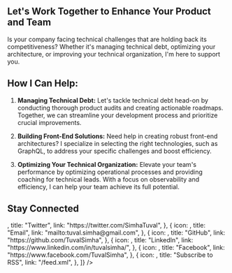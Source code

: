 
<HireMe />

## Let's Work Together to Enhance Your Product and Team

Is your company facing technical challenges that are holding back its competitiveness? Whether it's managing technical debt, optimizing your architecture, or improving your technical organization, I'm here to support you.

## How I Can Help:

1. **Managing Technical Debt:** Let's tackle technical debt head-on by conducting thorough product audits and creating actionable roadmaps. Together, we can streamline your development process and prioritize crucial improvements.

2. **Building Front-End Solutions:** Need help in creating robust front-end architectures? I specialize in selecting the right technologies, such as GraphQL, to address your specific challenges and boost efficiency.

3. **Optimizing Your Technical Organization:** Elevate your team's performance by optimizing operational processes and providing coaching for technical leads. With a focus on observability and efficiency, I can help your team achieve its full potential.

## Stay Connected

<RevealOnScroll>
  <SmallCards
    items={[
      {
        icon: <FaTwitter />,
        title: "Twitter",
        link: "https://twitter.com/SimhaTuval",
      },
      {
        icon: <SiGmail />,
        title: "Email",
        link: "mailto:tuval.simha@gmail.com",
      },
      {
        icon: <FaGithub />,
        title: "GitHub",
        link: "https://github.com/TuvalSimha",
      },
      {
        icon: <FaLinkedin />,
        title: "LinkedIn",
        link: "https://www.linkedin.com/in/tuvalsimha/",
      },
      {
        icon: <FaFacebook />,
        title: "Facebook",
        link: "https://www.facebook.com/TuvalSimha",
      },
      {
        icon: <FaRss />,
        title: "Subscribe to RSS",
        link: "/feed.xml",
      },
    ]}
  />
</RevealOnScroll>
